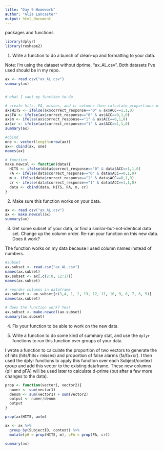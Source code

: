 ```yaml
---
title: "Day 9 Homework"
author: "Alia Lancaster"
output: html_document
---
```

packages and functions
```r
library(dplyr)
library(reshape2)
```


1. Write a function to do a bunch of clean-up and formatting to your data.

Note: I'm using the dataset without dprime, "ax_AL.csv".  Both datasets I've used should be in my repo.


```r
ax <- read.csv("ax_AL.csv")
summary(ax)


# what I want my function to do

# create hits, FA, misses, and cr columns then calculate proportions of hits and false alarms.  Just a skelton for now, since the pairs aren't quite right.
ax$HITS <- ifelse(ax$correct_response=="0" & ax$ACC==1,1,0)
ax$FA <- ifelse(ax$correct_response=="0" & ax$ACC==0,1,0)
ax$m <- ifelse(ax$correct_response=="1" & ax$ACC==0,1,0)
ax$cr <- ifelse(ax$correct_response=="1" & ax$ACC==1,1,0)
summary(ax)

#cbind
one <- vector(length=nrow(ax))
ax<- cbind(ax, one)
names(ax)

# function
make.newcol <- function(data){
  HITS <- ifelse(data$correct_response=="0" & data$ACC==1,1,0)
  FA <- ifelse(data$correct_response=="0" & data$ACC==0,1,0)
  m <- ifelse(data$correct_response=="1" & data$ACC==0,1,0)
  cr <- ifelse(data$correct_response=="1" & data$ACC==1,1,0)
  data <- cbind(data, HITS, FA, m, cr) 
}

```


2. Make sure this function works on your data.

```r
ax <- read.csv("ax_AL.csv")
ax <- make.newcol(ax)
summary(ax)

```


3. Get some subset of your data, or find a similar-but-not-identical data set.  Change up the column order.  Re-run your function on this new data.  Does it work?

The function works on my data because I used column names instead of numbers.

```r
#subset
ax.subset <- read.csv("ax_AL.csv")
names(ax.subset)
ax.subset <- ax[,c(2:8, 12:17)]
names(ax.subset)

# reorder columns in dataframe
ax.subset <- ax.subset[c(3,4, 1, 2, 13, 12, 11, 10, 9, 8, 7, 6, 5)]
names(ax.subset)

# does the function work? Yes!
ax.subset <- make.newcol(ax.subset)
summary(ax.subset)
```


4. Fix your function to be able to work on the new data.

5. Write a function to do some kind of summary stat, and use the `dplyr` functions to run this function over groups of your data.

 I wrote a function to calculate the proportion of two vectors to generate the of hits (hits/hits+ misses) and proportion of false alarms (fa/fa+cr).  I then used the dplyr functions to apply this function over each Subject/context group and add this vector to the existing dataframe. These new columns (pH and pFA) will be used later to calculate d-prime (but after a few more changes to the data).
 
 
```r
prop <- function(vector1, vector2){
  numer <- sum(vector1)
  denom <- sum(vector1) + sum(vector2)
  output <- numer/denom
  output
}

prop(ax$HITS, ax$m)

ax <- ax %>%
  group_by(SubjectID, context) %>%
  mutate(pH = prop(HITS, m), pFA = prop(FA, cr))

summary(ax)  

```

